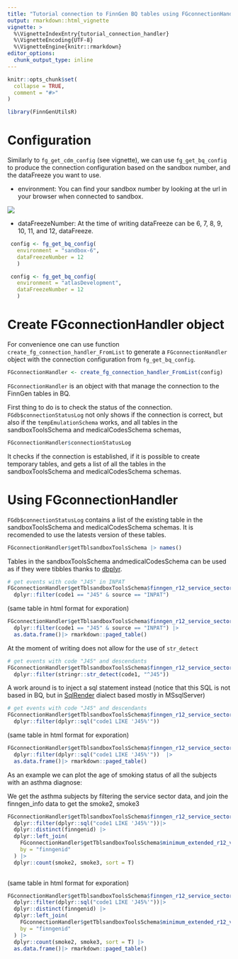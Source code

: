 ```yaml
---
title: "Tutorial connection to FinnGen BQ tables using FGconnectionHandler"
output: rmarkdown::html_vignette
vignette: >
  %\VignetteIndexEntry{tutorial_connection_handler}
  %\VignetteEncoding{UTF-8}
  %\VignetteEngine{knitr::rmarkdown}
editor_options: 
  chunk_output_type: inline
---
```


```r
knitr::opts_chunk$set(
  collapse = TRUE,
  comment = "#>"
)
```

```r
library(FinnGenUtilsR)
```

# Configuration 

Similarly to `fg_get_cdm_config` (see vignette), we can use `fg_get_bq_config` to produce the connection configuration based on the sandbox number, and the dataFreeze you want to use.


- environment: You can find your sandbox number by looking at the url in your browser when connected to sandbox.

![](pic/sandbox_number.png)

- dataFreezeNumber: At the time of writing dataFreeze can be 6, 7, 8, 9, 10, 11, and 12, dataFreeze.


```r
 config <- fg_get_bq_config(
   environment = "sandbox-6",
   dataFreezeNumber = 12
   )
```


```r
 config <- fg_get_bq_config(
   environment = "atlasDevelopment",
   dataFreezeNumber = 12
   )
```

# Create FGconnectionHandler object 

For convenience one can use function `create_fg_connection_handler_FromList` to generate a `FGconnectionHandler` object with the connection configuration from `fg_get_bq_config`. 

```r
FGconnectionHandler <- create_fg_connection_handler_FromList(config)
```

`FGconnectionHandler` is an object with that manage the connection to the FinnGen tables in BQ. 

First thing to do is to check the status of the connection. 
`FGdb$connectionStatusLog` not only shows if the connection is correct, but also if the `tempEmulationSchema` works, and all tables in the sandboxToolsSchema and   medicalCodesSchema schemas, 

```r
FGconnectionHandler$connectionStatusLog
```

It checks if the connection is established, if it is possible to create temporary tables, and gets a list of all the tables in the  sandboxToolsSchema and   medicalCodesSchema schemas. 


# Using FGconnectionHandler

`FGdb$connectionStatusLog` contains a list of the existing table in the sandboxToolsSchema and   medicalCodesSchema schemas. 
It is recomended to use the latests version of these tables. 

```r
FGconnectionHandler$getTblsandboxToolsSchema |> names()
```

Tables in the sandboxToolsSchema andmedicalCodesSchema can be used as if they were tibbles thanks to  [dbplyr](https://dbplyr.tidyverse.org/). 

```r
# get events with code "J45" in INPAT
FGconnectionHandler$getTblsandboxToolsSchema$finngen_r12_service_sector_detailed_longitudinal_v1() |> 
  dplyr::filter(code1 == "J45" & source == "INPAT")
```

(same table in html format for exporation)
```r
FGconnectionHandler$getTblsandboxToolsSchema$finngen_r12_service_sector_detailed_longitudinal_v1() |> 
  dplyr::filter(code1 == "J45" & source == "INPAT") |> 
  as.data.frame()|> rmarkdown::paged_table()
```

At the moment of writing does not allow for the use of `str_detect`

```r
# get events with code "J45" and descendants
FGconnectionHandler$getTblsandboxToolsSchema$finngen_r12_service_sector_detailed_longitudinal_v1() |> 
  dplyr::filter(stringr::str_detect(code1, "^J45"))
```


A work around is to inject a sql statement instead (notice that this SQL is not based in BQ, but in [SqlRender](https://ohdsi.github.io/SqlRender/) dialect based mostly in MSsqlServer)

```r
# get events with code "J45" and descendants
FGconnectionHandler$getTblsandboxToolsSchema$finngen_r12_service_sector_detailed_longitudinal_v1() |> 
  dplyr::filter(dplyr::sql("code1 LIKE 'J45%'"))
```

(same table in html format for exporation)
```r
FGconnectionHandler$getTblsandboxToolsSchema$finngen_r12_service_sector_detailed_longitudinal_v1() |> 
  dplyr::filter(dplyr::sql("code1 LIKE 'J45%'"))  |> 
  as.data.frame()|> rmarkdown::paged_table()
```

As an example we can plot the age of smoking status of all the subjects with an asthma diagnose: 

We get the asthma subjects by filtering the service sector data, and join the finngen_info data to get the smoke2, smoke3

```r
FGconnectionHandler$getTblsandboxToolsSchema$finngen_r12_service_sector_detailed_longitudinal_v1() |> 
  dplyr::filter(dplyr::sql("code1 LIKE 'J45%'"))|> 
  dplyr::distinct(finngenid) |> 
  dplyr::left_join(
    FGconnectionHandler$getTblsandboxToolsSchema$minimum_extended_r12_v1(), 
    by = "finngenid"
  ) |> 
  dplyr::count(smoke2, smoke3, sort = T)
  
```

(same table in html format for exporation)
```r
FGconnectionHandler$getTblsandboxToolsSchema$finngen_r12_service_sector_detailed_longitudinal_v1() |> 
  dplyr::filter(dplyr::sql("code1 LIKE 'J45%'"))|> 
  dplyr::distinct(finngenid) |> 
  dplyr::left_join(
    FGconnectionHandler$getTblsandboxToolsSchema$minimum_extended_r12_v1(), 
    by = "finngenid"
  ) |> 
  dplyr::count(smoke2, smoke3, sort = T) |> 
  as.data.frame()|> rmarkdown::paged_table()
```


































